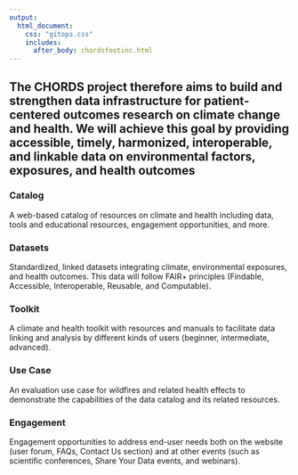 ```yaml
---
output:
  html_document:
    css: "gitops.css"
    includes:
      after_body: chordsfootinc.html
---
```


##  The CHORDS project therefore aims to build and strengthen data infrastructure for patient-centered outcomes research on climate change and health. We will achieve this goal by providing accessible, timely, harmonized, interoperable, and linkable data on environmental factors, exposures, and health outcomes {.tabset}

### Catalog

A web-based catalog of resources on climate and health including data, tools and educational resources, engagement opportunities, and more.

### Datasets

Standardized, linked datasets integrating climate, environmental exposures, and health outcomes. This data will follow FAIR+ principles (Findable, Accessible, Interoperable, Reusable, and Computable).

### Toolkit

A climate and health toolkit with resources and manuals to facilitate data linking and analysis by different kinds of users (beginner, intermediate, advanced).

### Use Case 

An evaluation use case for wildfires and related health effects to demonstrate the capabilities of the data catalog and its related resources.

### Engagement 

Engagement opportunities to address end-user needs both on the website (user forum, FAQs, Contact Us section) and at other events (such as scientific conferences, Share Your Data events, and webinars).
